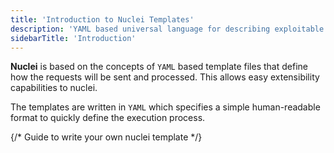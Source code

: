 ```yaml
---
title: 'Introduction to Nuclei Templates'
description: 'YAML based universal language for describing exploitable vulnerabilties'
sidebarTitle: 'Introduction'
---
```


**Nuclei** is based on the concepts of `YAML` based template files that define how the requests will be sent and processed. This allows easy extensibility capabilities to nuclei.

The templates are written in `YAML` which specifies a simple human-readable format to quickly define the execution process.


{/* <Card title="Get Started" icon="book-open">
  Guide to write your own nuclei template
</Card> */}
